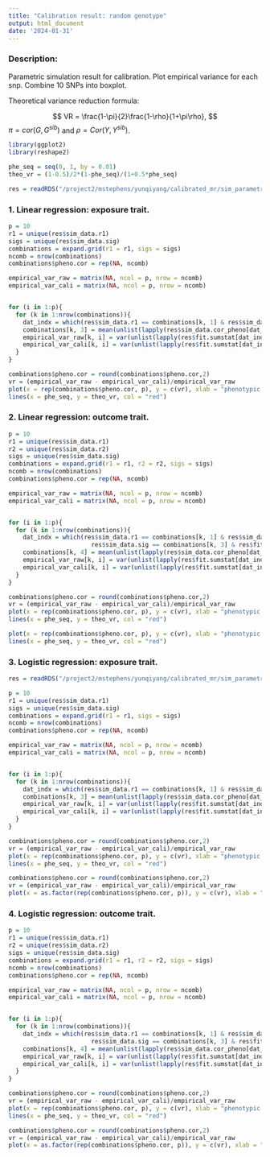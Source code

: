 ```yaml
---
title: "Calibration result: random genotype"
output: html_document
date: '2024-01-31'
---
```


### Description: 

Parametric simulation result for calibration. Plot empirical variance for each snp. Combine 10 SNPs into boxplot. 

Theoretical variance reduction formula:

$$
VR = \frac{1-\pi}{2}\frac{1-\rho}{1+\pi\rho},
$$
$\pi=cor(G,G^{sib})$ and $\rho=Cor(Y, Y^{sib})$.

```r
library(ggplot2)
library(reshape2)
```

```r
phe_seq = seq(0, 1, by = 0.01)
theo_vr = (1-0.5)/2*(1-phe_seq)/(1+0.5*phe_seq)
```

```r
res = readRDS("/project2/mstephens/yunqiyang/calibrated_mr/sim_parametric202404/sibling_linear/res.rds")
```

### 1. Linear regression: exposure trait. 

```r
p = 10
r1 = unique(res$sim_data.r1)
sigs = unique(res$sim_data.sig)
combinations = expand.grid(r1 = r1, sigs = sigs)
ncomb = nrow(combinations)
combinations$pheno.cor = rep(NA, ncomb)

empirical_var_raw = matrix(NA, ncol = p, nrow = ncomb)
empirical_var_cali = matrix(NA, ncol = p, nrow = ncomb)


for (i in 1:p){
  for (k in 1:nrow(combinations)){
    dat_indx = which(res$sim_data.r1 == combinations[k, 1] & res$sim_data.sig == combinations[k, 2] & res$fit.method == "calibrated")
    combinations[k, 3] = mean(unlist(lapply(res$sim_data.cor_pheno[dat_indx], function(x) x[1])))
    empirical_var_raw[k, i] = var(unlist(lapply(res$fit.sumstat[dat_indx], function(x) x[i, "Y1.raw"])))
    empirical_var_cali[k, i] = var(unlist(lapply(res$fit.sumstat[dat_indx], function(x) x[i, "Y1.cali"])))
  }
}
```


```r

combinations$pheno.cor = round(combinations$pheno.cor,2)
vr = (empirical_var_raw - empirical_var_cali)/empirical_var_raw
plot(x = rep(combinations$pheno.cor, p), y = c(vr), xlab = "phenotypic correlation", ylab = "variance reduction", pch = 20, xlim = c(0,0.8), cex = 0.6)
lines(x = phe_seq, y = theo_vr, col = "red")
```


### 2. Linear regression: outcome trait. 

```r
p = 10
r1 = unique(res$sim_data.r1)
r2 = unique(res$sim_data.r2)
sigs = unique(res$sim_data.sig)
combinations = expand.grid(r1 = r1, r2 = r2, sigs = sigs)
ncomb = nrow(combinations)
combinations$pheno.cor = rep(NA, ncomb)

empirical_var_raw = matrix(NA, ncol = p, nrow = ncomb)
empirical_var_cali = matrix(NA, ncol = p, nrow = ncomb)


for (i in 1:p){
  for (k in 1:nrow(combinations)){
    dat_indx = which(res$sim_data.r1 == combinations[k, 1] & res$sim_data.r2 == combinations[k, 2] &
                       res$sim_data.sig == combinations[k, 3] & res$fit.method == "calibrated")
    combinations[k, 4] = mean(unlist(lapply(res$sim_data.cor_pheno[dat_indx], function(x) x[2])))
    empirical_var_raw[k, i] = var(unlist(lapply(res$fit.sumstat[dat_indx], function(x) x[i, "Y2.raw"])))
    empirical_var_cali[k, i] = var(unlist(lapply(res$fit.sumstat[dat_indx], function(x) x[i, "Y2.cali"])))
  }
}
```

```r
combinations$pheno.cor = round(combinations$pheno.cor,2)
vr = (empirical_var_raw - empirical_var_cali)/empirical_var_raw
plot(x = rep(combinations$pheno.cor, p), y = c(vr), xlab = "phenotypic correlation", ylab = "variance reduction", pch = 20, cex = 0.6, xlim = c(0, 0.8))
lines(x = phe_seq, y = theo_vr, col = "red")

plot(x = rep(combinations$pheno.cor, p), y = c(vr), xlab = "phenotypic correlation", ylab = "variance reduction", pch = 20, cex = 0.6, xlim = c(0, 0.1))
lines(x = phe_seq, y = theo_vr, col = "red")
```





### 3. Logistic regression: exposure trait. 

```r
res = readRDS("/project2/mstephens/yunqiyang/calibrated_mr/sim_parametric202404/sibling_logistic/res.rds")
```


```r
p = 10
r1 = unique(res$sim_data.r1)
sigs = unique(res$sim_data.sig)
combinations = expand.grid(r1 = r1, sigs = sigs)
ncomb = nrow(combinations)
combinations$pheno.cor = rep(NA, ncomb)

empirical_var_raw = matrix(NA, ncol = p, nrow = ncomb)
empirical_var_cali = matrix(NA, ncol = p, nrow = ncomb)


for (i in 1:p){
  for (k in 1:nrow(combinations)){
    dat_indx = which(res$sim_data.r1 == combinations[k, 1] & res$sim_data.sig == combinations[k, 2] & res$fit.method == "calibrated")
    combinations[k, 3] = mean(unlist(lapply(res$sim_data.cor_pheno[dat_indx], function(x) x[1])))
    empirical_var_raw[k, i] = var(unlist(lapply(res$fit.sumstat[dat_indx], function(x) x[i, "Y1.raw"])))
    empirical_var_cali[k, i] = var(unlist(lapply(res$fit.sumstat[dat_indx], function(x) x[i, "Y1.cali"])))
  }
}
```


```r
combinations$pheno.cor = round(combinations$pheno.cor,2)
vr = (empirical_var_raw - empirical_var_cali)/empirical_var_raw
plot(x = rep(combinations$pheno.cor, p), y = c(vr), xlab = "phenotypic correlation", ylab = "variance reduction", pch = 20, xlim = c(0, 0.8), cex = 0.6)
lines(x = phe_seq, y = theo_vr, col = "red")
```


```r
combinations$pheno.cor = round(combinations$pheno.cor,2)
vr = (empirical_var_raw - empirical_var_cali)/empirical_var_raw
plot(x = as.factor(rep(combinations$pheno.cor, p)), y = c(vr), xlab = "phenotypic correlation", ylab = "variance reduction", xaxt = 'n')
```

### 4. Logistic regression: outcome trait. 

```r
p = 10
r1 = unique(res$sim_data.r1)
r2 = unique(res$sim_data.r2)
sigs = unique(res$sim_data.sig)
combinations = expand.grid(r1 = r1, r2 = r2, sigs = sigs)
ncomb = nrow(combinations)
combinations$pheno.cor = rep(NA, ncomb)

empirical_var_raw = matrix(NA, ncol = p, nrow = ncomb)
empirical_var_cali = matrix(NA, ncol = p, nrow = ncomb)


for (i in 1:p){
  for (k in 1:nrow(combinations)){
    dat_indx = which(res$sim_data.r1 == combinations[k, 1] & res$sim_data.r2 == combinations[k, 2] &
                       res$sim_data.sig == combinations[k, 3] & res$fit.method == "calibrated")
    combinations[k, 4] = mean(unlist(lapply(res$sim_data.cor_pheno[dat_indx], function(x) x[2])))
    empirical_var_raw[k, i] = var(unlist(lapply(res$fit.sumstat[dat_indx], function(x) x[i, "Y2.raw"])))
    empirical_var_cali[k, i] = var(unlist(lapply(res$fit.sumstat[dat_indx], function(x) x[i, "Y2.cali"])))
  }
}
```

```r
combinations$pheno.cor = round(combinations$pheno.cor,2)
vr = (empirical_var_raw - empirical_var_cali)/empirical_var_raw
plot(x = rep(combinations$pheno.cor, p), y = c(vr), xlab = "phenotypic correlation", ylab = "variance reduction", pch = 20, xlim = c(0, 0.8), cex = 0.6)
lines(x = phe_seq, y = theo_vr, col = "red")
```

```r
combinations$pheno.cor = round(combinations$pheno.cor,2)
vr = (empirical_var_raw - empirical_var_cali)/empirical_var_raw
plot(x = as.factor(rep(combinations$pheno.cor, p)), y = c(vr), xlab = "phenotypic correlation", ylab = "variance reduction", xaxt = 'n')
```

